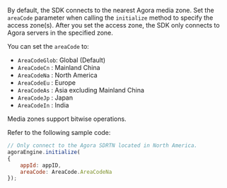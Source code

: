 
<PlatformWrapper platform="electron">

By default, the SDK connects to the nearest Agora media zone. Set the `areaCode` parameter when calling the `initialize` method to specify the access zone(s). After you set the access zone, the SDK only connects to Agora servers in the specified zone.

You can set the `areaCode` to:

* `AreaCodeGlob`: Global (Default) 
* `AreaCodeCn`  : Mainland China
* `AreaCodeNa`  : North America
* `AreaCodeEu`  : Europe
* `AreaCodeAs`  : Asia excluding Mainland China
* `AreaCodeJp`  : Japan
* `AreaCodeIn`  : India

<Admonition title="information" type="info">
Media zones support bitwise operations.
</Admonition>

Refer to the following sample code:

```javascript
// Only connect to the Agora SDRTN located in North America.
agoraEngine.initialize(
{
    appId: appID,
    areaCode: AreaCode.AreaCodeNa
});
```

</PlatformWrapper>
